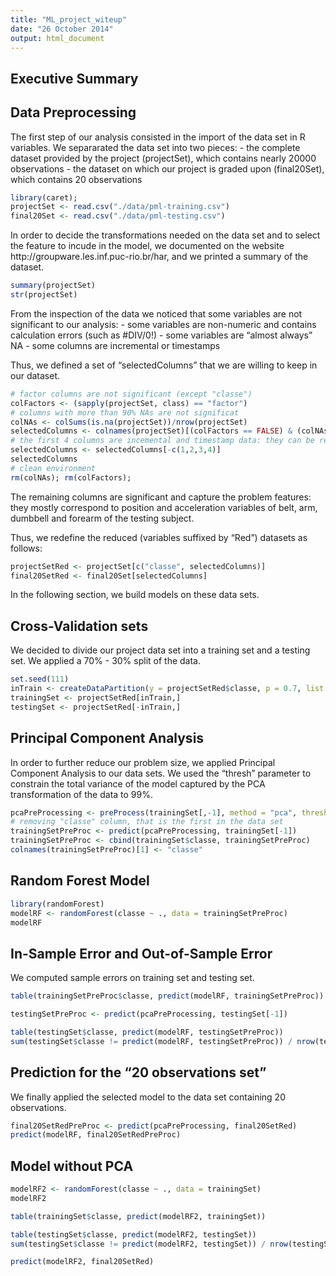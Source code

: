 ```yaml
---
title: "ML_project_witeup"
date: "26 October 2014"
output: html_document
---
```


## Executive Summary


## Data Preprocessing
The first step of our analysis consisted in the import of the data set in R variables. We separarated the data set into two pieces:
- the complete dataset provided by the project (projectSet), which contains nearly 20000 observations
- the dataset on which our project is graded upon (final20Set), which contains 20 observations

```r
library(caret);
projectSet <- read.csv("./data/pml-training.csv")
final20Set <- read.csv("./data/pml-testing.csv")
```

In order to decide the transformations needed on the data set and to select the feature to incude in the model, we documented on the website http://groupware.les.inf.puc-rio.br/har, and we printed a summary of the dataset.
```r
summary(projectSet)
str(projectSet)
```
From the inspection of the data we noticed that some variables are not significant to our analysis:
- some variables are non-numeric and contains calculation errors (such as #DIV/0!)
- some variables are "almost always" NA
- some columns are incremental or timestamps

Thus, we defined a set of "selectedColumns" that we are willing to keep in our dataset.
```r
# factor columns are not significant (except "classe")
colFactors <- (sapply(projectSet, class) == "factor")
# columns with more than 90% NAs are not significat
colNAs <- colSums(is.na(projectSet))/nrow(projectSet)
selectedColumns <- colnames(projectSet)[(colFactors == FALSE) & (colNAs < 0.9)]
# the first 4 columns are incemental and timestamp data: they can be removed
selectedColumns <- selectedColumns[-c(1,2,3,4)]
selectedColumns
# clean environment
rm(colNAs); rm(colFactors);
```

The remaining columns are significant and capture the problem features: they mostly correspond to position and acceleration variables of belt, arm, dumbbell and forearm of the testing subject.

Thus, we redefine the reduced (variables suffixed by "Red") datasets as follows:
```r
projectSetRed <- projectSet[c("classe", selectedColumns)]
final20SetRed <- final20Set[selectedColumns]
```
In the following section, we build models on these data sets.

## Cross-Validation sets
We decided to divide our project data set into a training set and a testing set. We applied a 70% - 30% split of the data.
```r
set.seed(111)
inTrain <- createDataPartition(y = projectSetRed$classe, p = 0.7, list = FALSE)
trainingSet <- projectSetRed[inTrain,]
testingSet <- projectSetRed[-inTrain,]
```

## Principal Component Analysis
In order to further reduce our problem size, we applied Principal Component Analysis to our data sets. We used the "thresh" parameter to constrain the total variance of the model captured by the PCA transformation of the data to 99%.

```r
pcaPreProcessing <- preProcess(trainingSet[,-1], method = "pca", thresh=.99)
# removing "classe" column, that is the first in the data set
trainingSetPreProc <- predict(pcaPreProcessing, trainingSet[-1])
trainingSetPreProc <- cbind(trainingSet$classe, trainingSetPreProc)
colnames(trainingSetPreProc)[1] <- "classe"
```

## Random Forest Model
```r
library(randomForest)
modelRF <- randomForest(classe ~ ., data = trainingSetPreProc)
modelRF
```

## In-Sample Error and Out-of-Sample Error
We computed sample errors on training set and testing set.
```r
table(trainingSetPreProc$classe, predict(modelRF, trainingSetPreProc))

testingSetPreProc <- predict(pcaPreProcessing, testingSet[-1])

table(testingSet$classe, predict(modelRF, testingSetPreProc))
sum(testingSet$classe != predict(modelRF, testingSetPreProc)) / nrow(testingSetPreProc)
```


## Prediction for the "20 observations set"
We finally applied the selected model to the data set containing 20 observations.
``` r
final20SetRedPreProc <- predict(pcaPreProcessing, final20SetRed)
predict(modelRF, final20SetRedPreProc)
```


## Model without PCA
```r
modelRF2 <- randomForest(classe ~ ., data = trainingSet)
modelRF2

table(trainingSet$classe, predict(modelRF2, trainingSet))

table(testingSet$classe, predict(modelRF2, testingSet))
sum(testingSet$classe != predict(modelRF2, testingSet)) / nrow(testingSetPreProc)
```

``` r
predict(modelRF2, final20SetRed)
```

